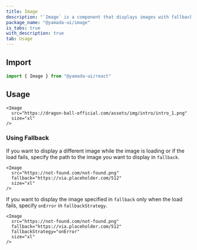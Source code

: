 ```yaml
---
title: Image
description: "`Image` is a component that displays images with fallback support."
package_name: "@yamada-ui/image"
is_tabs: true
with_description: true
tab: Usage
---
```


## Import

```ts
import { Image } from "@yamada-ui/react"
```

## Usage

```tsx
<Image
  src="https://dragon-ball-official.com/assets/img/intro/intro_1.png"
  size="xl"
/>
```

### Using Fallback

If you want to display a different image while the image is loading or if the load fails, specify the path to the image you want to display in `fallback`.

```tsx
<Image
  src="https://not-found.com/not-found.png"
  fallback="https://via.placeholder.com/512"
  size="xl"
/>
```

If you want to display the image specified in `fallback` only when the load fails, specify `onError` in `fallbackStrategy`.

```tsx
<Image
  src="https://not-found.com/not-found.png"
  fallback="https://via.placeholder.com/512"
  fallbackStrategy="onError"
  size="xl"
/>
```
